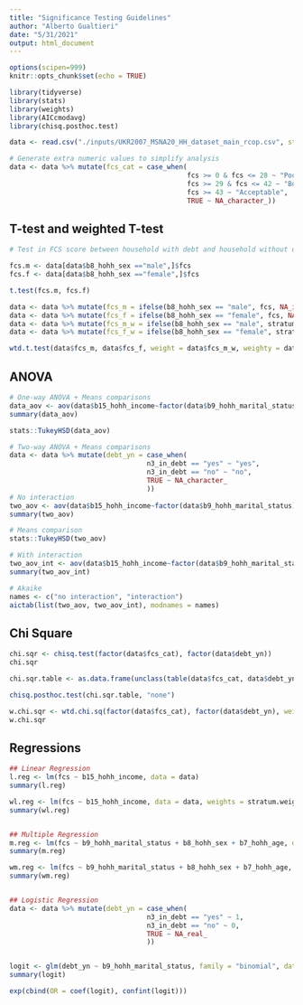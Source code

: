 ```yaml
---
title: "Significance Testing Guidelines"
author: "Alberto Gualtieri"
date: "5/31/2021"
output: html_document
---
```


```r
options(scipen=999)
knitr::opts_chunk$set(echo = TRUE)

library(tidyverse)
library(stats)
library(weights)
library(AICcmodavg)
library(chisq.posthoc.test)

data <- read.csv("./inputs/UKR2007_MSNA20_HH_dataset_main_rcop.csv", stringsAsFactors = FALSE)

# Generate extra numeric values to simplify analysis
data <- data %>% mutate(fcs_cat = case_when(
                                            fcs >= 0 & fcs <= 28 ~ "Poor",
                                            fcs >= 29 & fcs <= 42 ~ "Borderline",
                                            fcs >= 43 ~ "Acceptable",
                                            TRUE ~ NA_character_))

```



## T-test and weighted T-test


```r
# Test in FCS score between household with debt and household without debt

fcs.m <- data[data$b8_hohh_sex =="male",]$fcs
fcs.f <- data[data$b8_hohh_sex =="female",]$fcs

t.test(fcs.m, fcs.f)

data <- data %>% mutate(fcs_m = ifelse(b8_hohh_sex == "male", fcs, NA_integer_))
data <- data %>% mutate(fcs_f = ifelse(b8_hohh_sex == "female", fcs, NA_integer_))
data <- data %>% mutate(fcs_m_w = ifelse(b8_hohh_sex == "male", stratum.weight, NA_integer_))
data <- data %>% mutate(fcs_f_w = ifelse(b8_hohh_sex == "female", stratum.weight, NA_integer_))

wtd.t.test(data$fcs_m, data$fcs_f, weight = data$fcs_m_w, weighty = data$fcs_f_w, samedata = FALSE)


```

## ANOVA

```r
# One-way ANOVA + Means comparisons
data_aov <- aov(data$b15_hohh_income~factor(data$b9_hohh_marital_status))
summary(data_aov)

stats::TukeyHSD(data_aov)

# Two-way ANOVA + Means comparisons
data <- data %>% mutate(debt_yn = case_when(
                                  n3_in_debt == "yes" ~ "yes",
                                  n3_in_debt == "no" ~ "no",
                                  TRUE ~ NA_character_
                                  ))
# No interaction
two_aov <- aov(data$b15_hohh_income~factor(data$b9_hohh_marital_status) + factor(data$debt_yn))
summary(two_aov)

# Means comparison
stats::TukeyHSD(two_aov)

# With interaction
two_aov_int <- aov(data$b15_hohh_income~factor(data$b9_hohh_marital_status) * factor(data$debt_yn))
summary(two_aov_int)

# Akaike
names <- c("no interaction", "interaction")
aictab(list(two_aov, two_aov_int), modnames = names)

```
## Chi Square

```r
chi.sqr <- chisq.test(factor(data$fcs_cat), factor(data$debt_yn))
chi.sqr

chi.sqr.table <- as.data.frame(unclass(table(data$fcs_cat, data$debt_yn)))

chisq.posthoc.test(chi.sqr.table, "none")

w.chi.sqr <- wtd.chi.sq(factor(data$fcs_cat), factor(data$debt_yn), weight = data$stratum.weight)
w.chi.sqr 

```

## Regressions
```r
## Linear Regression
l.reg <- lm(fcs ~ b15_hohh_income, data = data)
summary(l.reg)

wl.reg <- lm(fcs ~ b15_hohh_income, data = data, weights = stratum.weight)
summary(wl.reg)


## Multiple Regression
m.reg <- lm(fcs ~ b9_hohh_marital_status + b8_hohh_sex + b7_hohh_age, data = data)
summary(m.reg)

wm.reg <- lm(fcs ~ b9_hohh_marital_status + b8_hohh_sex + b7_hohh_age, data = data, weights = stratum.weight)
summary(wm.reg)


## Logistic Regression
data <- data %>% mutate(debt_yn = case_when(
                                  n3_in_debt == "yes" ~ 1,
                                  n3_in_debt == "no" ~ 0,
                                  TRUE ~ NA_real_
                                  ))


logit <- glm(debt_yn ~ b9_hohh_marital_status, family = "binomial", data = data)
summary(logit)

exp(cbind(OR = coef(logit), confint(logit)))


```
